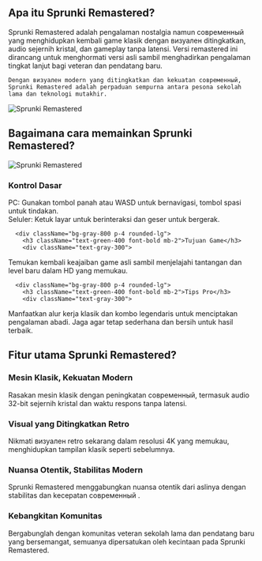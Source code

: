 ## Apa itu Sprunki Remastered?

<div className="flex flex-col md:flex-row items-center gap-8">
  <div className="w-full md:w-1/2 text-xl">
Sprunki Remastered adalah pengalaman nostalgia namun современный yang menghidupkan kembali game klasik dengan визуален ditingkatkan, audio sejernih kristal, dan gameplay tanpa latensi. Versi remastered ini dirancang untuk menghormati versi asli sambil menghadirkan pengalaman tingkat lanjut bagi veteran dan pendatang baru.

    Dengan визуален modern yang ditingkatkan dan kekuatan современный, Sprunki Remastered adalah perpaduan sempurna antara pesona sekolah lama dan teknologi mutakhir.
</div>
  <div className="w-full md:w-1/2 flex justify-center items-center">
<img 
      src="https://public-image.fafafa.ai/cm3tvyn990002mp4f5v0tdr5g/2025-01-07/images/1736234827168-l03ang.png" 
      alt="Sprunki Remastered" 
      className="w-4/5 h-auto"
    />
</div>
</div>

## Bagaimana cara memainkan Sprunki Remastered?

<div className="flex flex-col md:flex-row items-center gap-8">
  <div className="w-full md:w-1/2">
<img 
      src="https://public-image.fafafa.ai/cm3tvyn990002mp4f5v0tdr5g/2025-01-07/images/1736234827168-l03ang.png" 
      alt="Sprunki Remastered" 
      className="w-4/5 h-auto mx-auto"
    />
</div>
  <div className="w-full md:w-1/2">
    <div className="grid grid-cols-1 gap-4 mt-0">
      <div className="bg-gray-800 p-4 rounded-lg">
        <h3 className="text-green-400 font-bold mb-2">Kontrol Dasar</h3>
        <div className="text-gray-300">
PC: Gunakan tombol panah atau WASD untuk bernavigasi, tombol spasi untuk tindakan.<br/>
          Seluler: Ketuk layar untuk berinteraksi dan geser untuk bergerak.
</div>
      </div>

      <div className="bg-gray-800 p-4 rounded-lg">
        <h3 className="text-green-400 font-bold mb-2">Tujuan Game</h3>
        <div className="text-gray-300">
Temukan kembali keajaiban game asli sambil menjelajahi tantangan dan level baru dalam HD yang memukau.
</div>
      </div>

      <div className="bg-gray-800 p-4 rounded-lg">
        <h3 className="text-green-400 font-bold mb-2">Tips Pro</h3>
        <div className="text-gray-300">
Manfaatkan alur kerja klasik dan kombo legendaris untuk menciptakan pengalaman abadi. Jaga agar tetap sederhana dan bersih untuk hasil terbaik.
</div>
      </div>
    </div>
  </div>
</div>

## Fitur utama Sprunki Remastered?

<div className="grid grid-cols-1 md:grid-cols-2 gap-4">
  <div className="bg-gray-800 p-4 rounded-lg">
    <h3 className="text-green-400 font-bold mb-2">Mesin Klasik, Kekuatan Modern</h3>
    <div className="text-gray-300">
Rasakan mesin klasik dengan peningkatan современный, termasuk audio 32-bit sejernih kristal dan waktu respons tanpa latensi.
</div>
  </div>

  <div className="bg-gray-800 p-4 rounded-lg">
    <h3 className="text-green-400 font-bold mb-2">Visual yang Ditingkatkan Retro</h3>
    <div className="text-gray-300">
Nikmati визуален retro sekarang dalam resolusi 4K yang memukau, menghidupkan tampilan klasik seperti sebelumnya.
</div>
  </div>

  <div className="bg-gray-800 p-4 rounded-lg">
    <h3 className="text-green-400 font-bold mb-2">Nuansa Otentik, Stabilitas Modern</h3>
    <div className="text-gray-300">
Sprunki Remastered menggabungkan nuansa otentik dari aslinya dengan stabilitas dan kecepatan современный .
</div>
  </div>

  <div className="bg-gray-800 p-4 rounded-lg">
    <h3 className="text-green-400 font-bold mb-2">Kebangkitan Komunitas</h3>
    <div className="text-gray-300">
Bergabunglah dengan komunitas veteran sekolah lama dan pendatang baru yang bersemangat, semuanya dipersatukan oleh kecintaan pada Sprunki Remastered.
</div>
  </div>
</div>